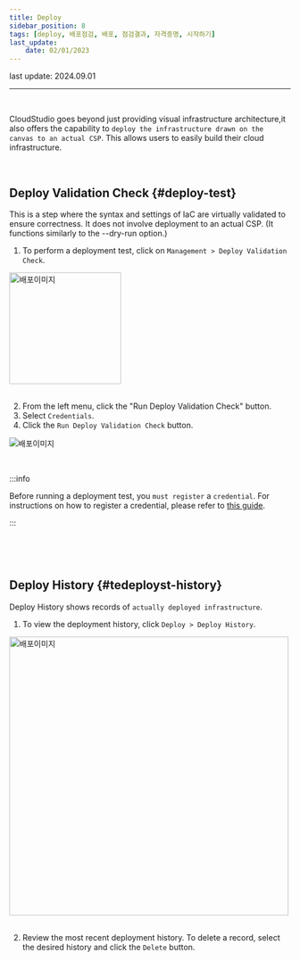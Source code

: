 ```yaml
---
title: Deploy
sidebar_position: 8
tags: [deploy, 배포점검, 배포, 점검결과, 자격증명, 시작하기]
last_update:
    date: 02/01/2023
---
```



<span className="theme-doc-version-badge badge badge--secondary">
    last update: 2024.09.01
</span>

<hr />
<br />

CloudStudio goes beyond just providing visual infrastructure architecture,it also offers the capability to
`deploy the infrastructure drawn on the canvas to an actual CSP`. This allows users to easily build their cloud infrastructure.

<p>&nbsp;</p>

## Deploy Validation Check {#deploy-test}

This is a step where the syntax and settings of IaC are virtually validated to ensure correctness.
It does not involve deployment to an actual CSP.
(It functions similarly to the --dry-run option.)

1. To perform a deployment test, click on `Management > Deploy Validation Check`.

<div className={styles.imgWrap}>
    <img src={deploy03} width="200px" alt="배포이미지" />
</div>

<br />

2. From the left menu, click the "Run Deploy Validation Check" button.
3. Select `Credentials`.
4. Click the `Run Deploy Validation Check` button.

<div className={styles.imgWrap}>
    <img src={deploy02} alt="배포이미지" />
</div>

<p>&nbsp;</p>

:::info

Before running a deployment test, you `must register` a `credential`.
For instructions on how to register a credential, please refer to [this guide](/docs/credential/createCredential).

:::

<p>&nbsp;</p>
<p>&nbsp;</p>

## Deploy History {#tedeployst-history}

Deploy History shows records of `actually deployed infrastructure`.

1. To view the deployment history, click `Deploy > Deploy History`.

<div className={styles.imgWrap}>
    <img src={deploy01} width="500px" alt="배포이미지" />
</div>

<br />

2. Review the most recent deployment history. To delete a record, select the desired history and click the `Delete` button.
